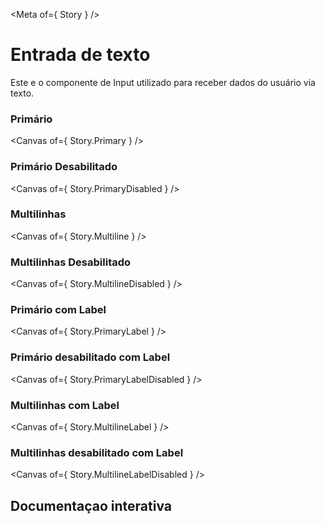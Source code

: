 

<Meta of={ Story } />

# Entrada de texto

Este e o componente de Input utilizado para receber dados do usuário via texto.

### Primário
<Canvas of={ Story.Primary } />

### Primário Desabilitado
<Canvas of={ Story.PrimaryDisabled } />

### Multilinhas
<Canvas of={ Story.Multiline } />

### Multilinhas Desabilitado
<Canvas of={ Story.MultilineDisabled } /> 

### Primário com Label
<Canvas of={ Story.PrimaryLabel } />

### Primário desabilitado com Label
<Canvas of={ Story.PrimaryLabelDisabled } />

### Multilinhas com Label
<Canvas of={ Story.MultilineLabel } />

### Multilinhas desabilitado com Label
<Canvas of={ Story.MultilineLabelDisabled } />


## Documentaçao interativa

<Primary />
<Controls />
